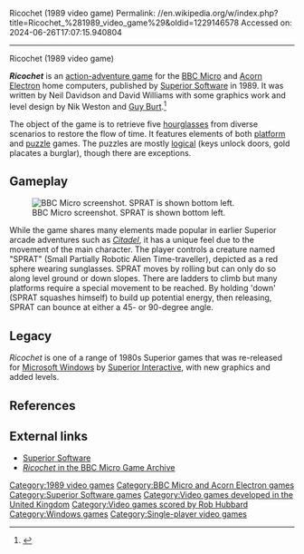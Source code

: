 Ricochet (1989 video game)
Permalink: //en.wikipedia.org/w/index.php?title=Ricochet_%281989_video_game%29&oldid=1229146578
Accessed on: 2024-06-26T17:07:15.940804



------
Ricochet (1989 video game)
{{More citations needed|date=March 2024}}
{{Infobox video game
| title = Ricochet
| image = Ricochet-bbc-electron.png
| developer = Neil Davidson<br>David Williams
| publisher = [[Superior Software]]<br />Superior Interactive
| designer =
| composer =
| engine =
| released = '''1989:''' BBC/Electron<br>'''2005:''' Windows
| genre = [[action-adventure game|Action-adventure]]
| modes = [[Single-player]]
| platforms = [[Acorn Electron]], [[BBC Micro]], [[Microsoft Windows|Windows]]
}}

'''''Ricochet''''' is an [[action-adventure game]] for the [[BBC Micro]] and [[Acorn Electron]] home computers, published by [[Superior Software]] in 1989. It was written by Neil Davidson and David Williams with some graphics work and level design by Nik Weston and [[Guy Burt]].<ref>{{Cite web |title=Ricochet (1989) |url=https://videogamegeek.com/videogame/143867/ricochet-1989 |access-date=2024-03-14 |website=VideoGameGeek |language=en-US}}</ref>

The object of the game is to retrieve five [[hourglass]]es from diverse scenarios to restore the flow of time. It features elements of both [[Platform game|platform]] and [[Puzzle game|puzzle]] games. The puzzles are mostly [[logic]]al (keys unlock doors, gold placates a burglar), though there are exceptions.

==Gameplay==
[[Image:Ricochet-bbcmicro.png|thumb|left|BBC Micro screenshot. SPRAT is shown bottom left.]]

While the game shares many elements made popular in earlier Superior arcade adventures such as ''[[Citadel (video game)|Citadel]]'', it has a unique feel due to the movement of the main character. The player controls a creature named "SPRAT" (Small Partially Robotic Alien Time-traveller), depicted as a red sphere wearing sunglasses. SPRAT moves by rolling but can only do so along level ground or down slopes. There are ladders to climb but many platforms require a special movement to be reached. By holding 'down' (SPRAT squashes himself) to build up potential energy, then releasing, SPRAT can bounce at either a 45- or 90-degree angle.

==Legacy==
''Ricochet'' is one of a range of 1980s Superior games that was re-released for [[Microsoft Windows]] by [[Superior Software|Superior Interactive]], with new graphics and added levels.

==References==
{{Reflist}}

==External links==
* [http://www.superiorinteractive.com Superior Software]
* [http://www.bbcmicro.co.uk/game.php?id=949 ''Ricochet'' in the BBC Micro Game Archive]

{{Superior Software}}

[[Category:1989 video games]]
[[Category:BBC Micro and Acorn Electron games]]
[[Category:Superior Software games]]
[[Category:Video games developed in the United Kingdom]]
[[Category:Video games scored by Rob Hubbard]]
[[Category:Windows games]]
[[Category:Single-player video games]]

{{8bitcomputer-game-stub}}
